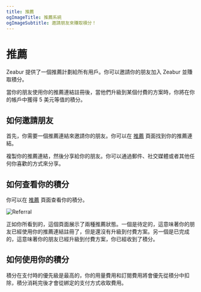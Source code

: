```yaml
---
title: 推薦
ogImageTitle: 推薦系統
ogImageSubtitle: 邀請朋友來賺取積分！
---
```


# 推薦

Zeabur 提供了一個推薦計劃給所有用戶。你可以邀請你的朋友加入 Zeabur 並賺取積分。

當你的朋友使用你的推薦連結註冊後，當他們升級到某個付費的方案時，你將在你的帳戶中獲得 5 美元等值的積分。

## 如何邀請朋友

首先，你需要一個推薦連結來邀請你的朋友。你可以在 [推薦](https://dash.zeabur.com/account/referral) 頁面找到你的推薦連結。

複製你的推薦連結，然後分享給你的朋友。你可以通過郵件、社交媒體或者其他任何你喜歡的方式來分享。

## 如何查看你的積分

你可以在 [推薦](https://dash.zeabur.com/account/referral) 頁面查看你的積分。

![Referral](/referral/referral.png)

正如你所看到的，這個頁面展示了兩種推薦狀態。一個是待定的，這意味著你的朋友已經使用你的推薦連結註冊了，但是還沒有升級到付費方案。另一個是已完成的，這意味著你的朋友已經升級到付費方案，你已經收到了積分。

## 如何使用你的積分

積分在支付時的優先級是最高的，你的用量費用和訂閱費用將會優先從積分中扣除，積分消耗完後才會從綁定的支付方式收取費用。

